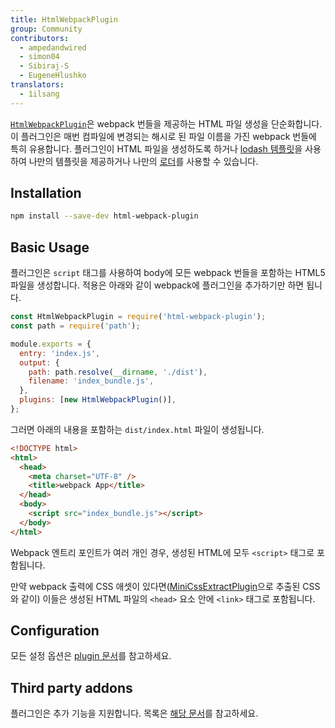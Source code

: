 ```yaml
---
title: HtmlWebpackPlugin
group: Community
contributors:
  - ampedandwired
  - simon04
  - Sibiraj-S
  - EugeneHlushko
translators:
  - 1ilsang
---
```


[`HtmlWebpackPlugin`](https://github.com/jantimon/html-webpack-plugin)은 webpack 번들을 제공하는 HTML 파일 생성을 단순화합니다. 이 플러그인은 매번 컴파일에 변경되는 해시로 된 파일 이름을 가진 webpack 번들에 특히 유용합니다. 플러그인이 HTML 파일을 생성하도록 하거나 [lodash 템플릿](https://lodash.com/docs#template)을 사용하여 나만의 템플릿을 제공하거나 나만의 [로더](/loaders)를 사용할 수 있습니다.

## Installation

```bash
npm install --save-dev html-webpack-plugin
```

## Basic Usage

플러그인은 `script` 태그를 사용하여 body에 모든 webpack 번들을 포함하는 HTML5 파일을 생성합니다.
적용은 아래와 같이 webpack에 플러그인을 추가하기만 하면 됩니다.

```javascript
const HtmlWebpackPlugin = require('html-webpack-plugin');
const path = require('path');

module.exports = {
  entry: 'index.js',
  output: {
    path: path.resolve(__dirname, './dist'),
    filename: 'index_bundle.js',
  },
  plugins: [new HtmlWebpackPlugin()],
};
```

그러면 아래의 내용을 포함하는 `dist/index.html` 파일이 생성됩니다.

```html
<!DOCTYPE html>
<html>
  <head>
    <meta charset="UTF-8" />
    <title>webpack App</title>
  </head>
  <body>
    <script src="index_bundle.js"></script>
  </body>
</html>
```

Webpack 엔트리 포인트가 여러 개인 경우, 생성된 HTML에 모두 `<script>` 태그로 포함됩니다.

만약 webpack 출력에 CSS 애셋이 있다면([MiniCssExtractPlugin](/plugins/mini-css-extract-plugin/)으로 추출된 CSS 와 같이) 이들은 생성된 HTML 파일의 `<head>` 요소 안에 `<link>` 태그로 포함됩니다.

## Configuration

모든 설정 옵션은 [plugin 문서](https://github.com/jantimon/html-webpack-plugin#options)를 참고하세요.

## Third party addons

플러그인은 추가 기능을 지원합니다. 목록은 [해당 문서](https://github.com/jantimon/html-webpack-plugin#plugins)를 참고하세요.
